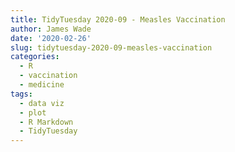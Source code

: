 ```yaml
---
title: TidyTuesday 2020-09 - Measles Vaccination
author: James Wade
date: '2020-02-26'
slug: tidytuesday-2020-09-measles-vaccination
categories:
  - R
  - vaccination
  - medicine
tags:
  - data viz
  - plot
  - R Markdown
  - TidyTuesday
---
```


